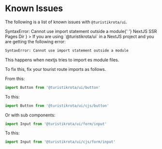 
<Meta title='Documentation/Known Issues' />

# Known Issues

The following is a list of known issues with `@turistikrota/ui`.

<Summary
  title={
    <>
      SyntaxError: Cannot use import statement outside a module{' '}
      <Badge variant='warning' size='sm'>
        NextJS SSR Pages Dir
      </Badge>
    </>
  }
>
If you are using `@turistikrota/ui` in a NextJS project and you are getting the following error:

```bash
SyntaxError: Cannot use import statement outside a module
```

This happens when nextjs tries to import es module files.

To fix this, fix your tourist route imports as follows.

From this:

```js
import Button from '@turistikrota/ui/button'
```

To this:

```js
import Button from '@turistikrota/ui/cjs/button'
```

Or with sub components:

```js
import Input from '@turistikrota/ui/form/input'
```

To this:

```js
import Input from '@turistikrota/ui/cjs/form/input'
```

</Summary>
